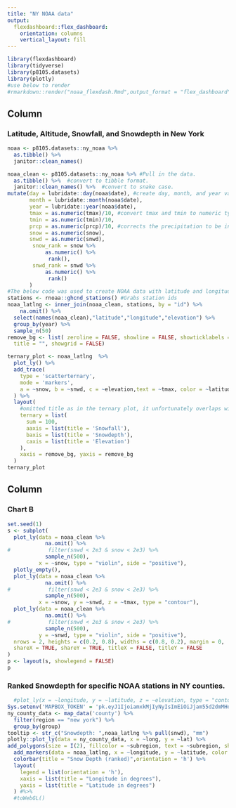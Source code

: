 ```yaml
---
title: "NY NOAA data"
output: 
  flexdashboard::flex_dashboard:
    orientation: columns
    vertical_layout: fill
---
```


```r
library(flexdashboard)
library(tidyverse)
library(p8105.datasets)
library(plotly)
#use below to render
#rmarkdown::render("noaa_flexdash.Rmd",output_format = "flex_dashboard")
```

Column {data-width=650}
-----------------------------------------------------------------------

### Latitude, Altitude, Snowfall, and Snowdepth in New York

```r
noaa <- p8105.datasets::ny_noaa %>% 
  as.tibble() %>% 
  janitor::clean_names()

noaa_clean <- p8105.datasets::ny_noaa %>% #Pull in the data.
  as.tibble() %>%  #convert to tibble format.
  janitor::clean_names() %>%  #convert to snake case.
mutate(day = lubridate::day(noaa$date), #create day, month, and year variables.
       month = lubridate::month(noaa$date),
       year = lubridate::year(noaa$date),
       tmax = as.numeric(tmax)/10, #convert tmax and tmin to numeric type and correct to comparable units of degrees celcius (rather than tenths of degrees)
       tmin = as.numeric(tmin)/10,
       prcp = as.numeric(prcp)/10, #corrects the precipitation to be in milimeters rather than tenths of a mililiter
       snow = as.numeric(snow),
       snwd = as.numeric(snwd),
        snow_rank = snow %>% 
            as.numeric() %>% 
             rank(),
        snwd_rank = snwd %>% 
            as.numeric() %>% 
             rank()
       )
#The below code was used to create NOAA data with latitude and longitude.
stations <- rnoaa::ghcnd_stations() #Grabs station ids
noaa_latlng <- inner_join(noaa_clean, stations, by = "id") %>% 
    na.omit() %>% 
  select(names(noaa_clean),"latitude","longitude","elevation") %>%
  group_by(year) %>%
  sample_n(50) 
remove_bg <- list( zeroline = FALSE, showline = FALSE, showticklabels = FALSE,
  title = "", showgrid = FALSE)

ternary_plot <- noaa_latlng  %>% 
  plot_ly() %>%
  add_trace(
    type = 'scatterternary',
    mode = 'markers',
    a = ~snow, b = ~snwd, c = ~elevation,text = ~tmax, color = ~latitude
  ) %>%
  layout(
    #omitted title as in the ternary plot, it unfortunately overlaps with the title of the top variable. A title is expected for each plot at the top in the flexdashboard, so it can be best titled there without conflicting with the existing labels.
    ternary = list(
      sum = 100,
      aaxis = list(title = 'Snowfall'),
      baxis = list(title = 'Snowdepth'),
      caxis = list(title = 'Elevation')
    ),
    xaxis = remove_bg, yaxis = remove_bg
  )
ternary_plot
```

Column {data-width=350}
-----------------------------------------------------------------------

### Chart B

```r
set.seed(1)
s <- subplot(
  plot_ly(data = noaa_clean %>%
            na.omit() %>%
#            filter(snwd < 2e3 & snow < 2e3) %>%
            sample_n(500),
          x = ~snow, type = "violin", side = "positive"),
  plotly_empty(),
  plot_ly(data = noaa_clean %>% 
            na.omit() %>% 
#            filter(snwd < 2e3 & snow < 2e3) %>%
            sample_n(500),
          x = ~snow, y = ~snwd, z = ~tmax, type = "contour"),
  plot_ly(data = noaa_clean %>% 
            na.omit() %>% 
#            filter(snwd < 2e3 & snow < 2e3) %>%
            sample_n(500),
          y = ~snwd, type = "violin", side = "positive"),
  nrows = 2, heights = c(0.2, 0.8), widths = c(0.8, 0.2), margin = 0,
  shareX = TRUE, shareY = TRUE, titleX = FALSE, titleY = FALSE
)
p <- layout(s, showlegend = FALSE)
p
```

### Ranked Snowdepth for specific NOAA stations in NY counties.

```r
  #plot_ly(x = ~longitude, y = ~latitude, z = ~elevation, type = "contour")
Sys.setenv('MAPBOX_TOKEN' = 'pk.eyJ1IjoiamxkMjIyNyIsImEiOiJjam55d2dmMHoxOXZqM3FrZ2VlbzQxYml2In0.CjBx2QOmKnCjhlh_l4edvA')
ny_county_data <- map_data('county') %>%
  filter(region == "new york") %>%
  group_by(group)  
tooltip <- str_c("Snowdepth: ",noaa_latlng %>% pull(snwd), "mm")
plotly::plot_ly(data = ny_county_data, x = ~long, y = ~lat) %>% 
add_polygons(size = I(2), fillcolor = ~subregion, text = ~subregion, showlegend = FALSE) %>% 
  add_markers(data = noaa_latlng, x = ~longitude, y = ~latitude, color = ~snwd_rank, size = ~snow_rank, text = tooltip) %>% 
  colorbar(title = "Snow Depth (ranked)",orientation = 'h') %>%
  layout(
    legend = list(orientation = 'h'),
    xaxis = list(title = "Longitude in degrees"),
    yaxis = list(title = "Latitude in degrees")
  ) #%>% 
  #toWebGL()

```

